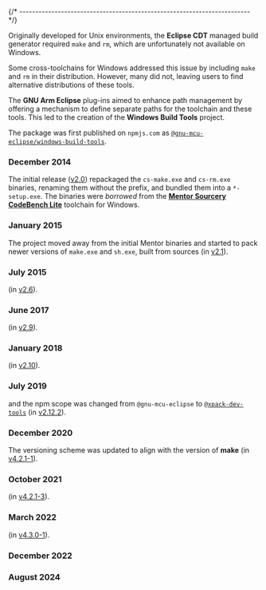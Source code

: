



{/* ------------------------------------------------------------------------ */}

<HistoryGnuArmEclipse date="December 2014"/>

Originally developed for Unix environments, the **Eclipse CDT** managed build
generator required `make` and `rm`, which are unfortunately not available
on Windows.

Some cross-toolchains for Windows addressed this issue by including
`make` and `rm` in their distribution. However, many did not, leaving
users to find alternative distributions of these tools.

The **GNU Arm Eclipse** plug-ins aimed to enhance path management
by offering a mechanism to define separate paths for the toolchain
and these tools. This led to the creation of the **Windows Build Tools**
project.

The package was first published on `npmjs.com` as
[`@gnu-mcu-eclipse/windows-build-tools`](https://www.npmjs.com/package/@gnu-mcu-eclipse/windows-build-tools).

### December 2014

The initial release ([v2.0](/blog/2014/12/02/windows-build-tools-v2.0-20141202-released/))
repackaged the `cs-make.exe` and `cs-rm.exe` binaries, renaming them without the prefix, and bundled them into a `*-setup.exe`.
The binaries were _borrowed_ from
the **[Mentor Sourcery CodeBench Lite](http://www.mentor.com/embedded-software/sourcery-tools/sourcery-codebench/editions/lite-edition/)** toolchain for Windows.

### January 2015

The project moved away from the initial Mentor binaries
and started to pack newer versions of `make.exe` and `sh.exe`, built from
sources (in [v2.1](/blog/2015/01/21/windows-build-tools-v2.1-20150121-released/)).

### July 2015

<HistoryPlatformsAdded platforms="x64 Windows (64-bit)"/> (in [v2.6](/blog/2015/07/15/windows-build-tools-v2.6-20150715-released/)).

### June 2017

<HistoryZipAdded/> (in [v2.9](/blog/2017/06/29/windows-build-tools-v2-9-20170629-released/)).

### January 2018

<HistorySetupDiscontinued releaseName="2.10" releaseURL="/blog/2018/01/03/windows-build-tools-v2-10-20180103-released/"/>

<HistoryXpm specifier="@gnu-mcu-eclipse/windows-build-tools"/> (in [v2.10](/blog/2018/01/03/windows-build-tools-v2-10-20180103-released/)).

### July 2019

<HistoryRenameXpack/> and the npm scope was changed from `@gnu-mcu-eclipse` to
[`@xpack-dev-tools`](https://www.npmjs.com/package/@xpack-dev-tools/windows-build-tools/)
(in [v2.12.2](/blog/2020/07/14/windows-build-tools-v2-12-2-released/)).

### December 2020

The versioning scheme was updated to align with the
version of **make** (in [v4.2.1-1](/blog/2020/12/27/windows-build-tools-v4-2-1-1-released/)).

### October 2021

<HistoryWindowsUcrt/> (in [v4.2.1-3](/blog/2021/10/18/windows-build-tools-v4-2-1-3-released/)).

### March 2022

<History32bitDiscontinued platforms="x86 Windows"/> (in [v4.3.0-1](/blog/2022/03/05/windows-build-tools-v4-3-0-1-released/)).

### December 2022

<HistoryXBBv5/>

### August 2024

<HistoryRestructuring/>
